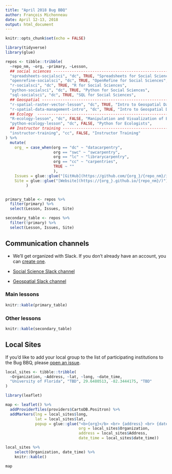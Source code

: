```yaml
---
title: "April 2018 Bug BBQ"
author: François Michonneau
date: April 12-13, 2018
output: html_document
---
```


```r
knitr::opts_chunk$set(echo = FALSE)
```


```r
library(tidyverse)
library(glue)

repos <- tibble::tribble(
  ~repo_nm, ~org, ~primary, ~Lesson,
  ## social sciences -----------------------------------------------------------
  "spreadsheets-socialsci", "dc", TRUE, "Spreadsheets for Social Sciences", 
  "openrefine-socialsci", "dc", TRUE, "OpenRefine for Social Sciences",
  "r-socialsci", "dc", TRUE, "R for Social Sciences",
  "python-socialsci", "dc", TRUE, "Python for Social Sciences",
  "sql-socialsci", "dc", TRUE, "SQL for Social Sciences",
  ## Geospatial ----------------------------------------------------------------
  "r-spatial-raster-vector-lesson", "dc", TRUE, "Intro to Geospatial Data With R",
  "r-spatial-data-management-intro", "dc", TRUE, "Intro to Geospatial Data",
  ## Ecology  ------------------------------------------------------------------
  "R-ecology-lesson", "dc", FALSE, "Manipulation and Visualization of Ecological Data with R",
  "python-ecology-lesson", "dc", FALSE, "Python for Ecologists",
  ## Instructor training -------------------------------------------------------
  "instructor-training", "cc", FALSE, "Instructor Training"
) %>%
  mutate(
    org_ = case_when(org == "dc" ~ "datacarpentry",
                     org == "swc" ~ "swcarpentry",
                     org == "lc" ~ "librarycarpentry",
                     org == "cc" ~ "carpentries", 
                     TRUE ~ ""
                     ),
    Issues = glue::glue("[GitHub](https://github.com/{org_}/{repo_nm}/issues)"), 
    Site = glue::glue("[Website](https://{org_}.github.io/{repo_nm}/)")
         )


primary_table <- repos %>%
  filter(primary) %>%
  select(Lesson, Issues, Site)

secondary_table <- repos %>%
  filter(!primary) %>%
  select(Lesson, Issues, Site)

```


## Communication channels

* We'll get organized with Slack. If you don't already have an account, you can [create one](https://swc-slack-invite.herokuapp.com/).

* [Social Science Slack channel](https://swcarpentry.slack.com/messages/C9M87MC7Q)
* [Geospatial Slack channel](https://swcarpentry.slack.com/messages/C9ME7G5RD)

### Main lessons

```r
knitr::kable(primary_table)
```

### Other lessons

```r
knitr::kable(secondary_table)
```

## Local Sites

If you'd like to add your local group to the list of participating institutions to the Bug BBQ, please [open an issue](https://github.com/carpentries/2018-04-bug-bbq/issues/new?template=local-event.md).

```r
local_sites <- tibble::tribble(
  ~Organization, ~Address, ~lat, ~long, ~date_time,
  "University of Florida", "TBD", 29.6480513, -82.3444175, "TBD"
)

library(leaflet)

map <- leaflet() %>%
  addProviderTiles(providers$CartoDB.Positron) %>% 
  addMarkers(lng = local_sites$long,
             lat = local_sites$lat,
             popup = glue::glue("<b>{org}</b> <br> {address} <br> {date_time}",
                                org = local_sites$Organization,
                                address = local_sites$Address, 
                                date_time = local_sites$date_time))
```


```r
local_sites %>%
    select(Organization, date_time) %>% 
    knitr::kable()
```

```r
map
```


